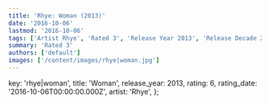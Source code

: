```yaml
---
title: 'Rhye: Woman (2013)'
date: '2016-10-06'
lastmod: '2016-10-06'
tags: ['Artist Rhye', 'Rated 3', 'Release Year 2013', 'Release Decade 2010']
summary: 'Rated 3'
authors: ['default']
images: ['/content/images/rhye|woman.jpg']
---
```


  key: 'rhye|woman',
  title: 'Woman',
  release_year: 2013,
  rating: 6,
  rating_date: '2016-10-06T00:00:00.000Z',
  artist: 'Rhye',
};

<MusicRating data={data} />
